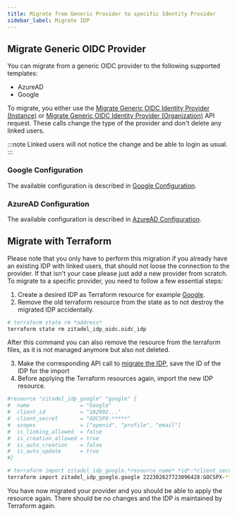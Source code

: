 ```yaml
---
title: Migrate from Generic Provider to specific Identity Provider
sidebar_label: Migrate IDP
---
```


## Migrate Generic OIDC Provider

You can migrate from a generic OIDC provider to the following supported templates:
- AzureAD
- Google

To migrate, you either use the [Migrate Generic OIDC Identity Provider (Instance)](/docs/apis/resources/admin/admin-service-migrate-generic-oidc-provider#migrate-generic-oidc-identity-provider) or [Migrate Generic OIDC Identity Provider (Organization)](/docs/apis/resources/mgmt/management-service-migrate-generic-oidc-provider#migrate-generic-oidc-identity-provider) API request.
These calls change the type of the provider and don't delete any linked users. 

:::note Linked users will not notice the change and be able to login as usual.
:::

### Google Configuration

The available configuration is described in [Google Configuration](./google).

### AzureAD Configuration

The available configuration is described in [AzureAD Configuration](./azure-ad).

## Migrate with Terraform
Please note that you only have to perform this migration if you already have an existing IDP with linked users, that should not loose the connection to the provider.
If that isn't your case please just add a new provider from scratch. 
To migrate to a specific provider, you need to follow a few essential steps:
1. Create a desired IDP as Terraform resource for example [Google](https://registry.terraform.io/providers/zitadel/zitadel/latest/docs/resources/idp_google).
2. Remove the old terraform resource from the state as to not destroy the migrated IDP accidentally.
```bash
# terraform state rm *address*
terraform state rm zitadel_idp_oidc.oidc_idp
```

After this command you can also remove the resource from the terraform files, as it is not managed anymore but also not deleted.

3. Make the corresponding API call to [migrate the IDP](./migrate#migrate-generic-oidc-provider), save the ID of the IDP for the import
4. Before applying the Terraform resources again, import the new IDP resource.
```bash
#resource "zitadel_idp_google" "google" {
#  name                = "Google"
#  client_id           = "182902..."
#  client_secret       = "GOCSPX-*****"
#  scopes              = ["openid", "profile", "email"]
#  is_linking_allowed  = false
#  is_creation_allowed = true
#  is_auto_creation    = false
#  is_auto_update      = true
#}

# terraform import zitadel_idp_google.*resource_name* *id*:*client_secret*
terraform import zitadel_idp_google.google 222302827723096428:GOCSPX-*****
```

You have now migrated your provider and you should be able to apply the resource again. There should be no changes and the IDP is maintained by Terraform again.

